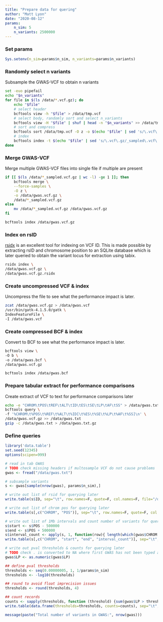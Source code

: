 ```yaml
---
title: "Prepare data for quering"
author: "Matt Lyon"
date: "2020-08-12"
params:
    n_sim: 5
    n_variants: 2500000
---
```


### Set params

```r
Sys.setenv(n_sim=params$n_sim, n_variants=params$n_variants)
```

### Randomly select n variants

Subsample the GWAS-VCF to obtain n variants

```bash
set -euo pipefail
echo "$n_variants"
for file in $(ls /data/*.vcf.gz); do
    echo "$file"
    # select header
    bcftools view -h "$file" > /data/tmp.vcf
    # select body, randomly sort and select n_variants
    bcftools view -H "$file" | shuf | head -n "$n_variants" >> /data/tmp.vcf
    # sort and compress
    bcftools sort /data/tmp.vcf -O z -o $(echo "$file" | sed 's/\.vcf\.gz/_sampled\.vcf\.gz/g')
    # index
    bcftools index -t $(echo "$file" | sed 's/\.vcf\.gz/_sampled\.vcf\.gz/g')
done
```

### Merge GWAS-VCF

Merge multiple GWAS-VCF files into single file if multiple are present

```bash
if [[ $(ls /data/*_sampled.vcf.gz | wc -l) -ge 1 ]]; then
    bcftools merge \
    --force-samples \
    -O z \
    -o /data/gwas.vcf.gz \
    /data/*_sampled.vcf.gz
else
    mv /data/*_sampled.vcf.gz /data/gwas.vcf.gz
fi

bcftools index /data/gwas.vcf.gz
```

### Index on rsID

[rsidx](https://github.com/bioforensics/rsidx) is an excellent tool for indexing on VCF ID. This is made possible by extracting rsID and chromosome position to an SQLite database which is later queried to obtain the variant locus for extraction using tabix.

```bash
rsidx index \
/data/gwas.vcf.gz \
/data/gwas.vcf.gz.rsidx
```

### Create uncompressed VCF & index

Uncompress the file to see what the performance impact is later.

```bash
zcat /data/gwas.vcf.gz > /data/gwas.vcf
/usr/bin/gatk-4.1.5.0/gatk \
IndexFeatureFile \
-I /data/gwas.vcf
```

### Create compressed BCF & index

Convert to BCF to see what the performance impact is later.

```bash
bcftools view \
-O b \
-o /data/gwas.bcf \
/data/gwas.vcf.gz

bcftools index /data/gwas.bcf
```

### Prepare tabular extract for performance comparisons

Create extract of VCF to text for performance comparisons later

```bash
echo -e "CHROM\tPOS\tREF\tALT\tID\tES\tSE\tLP\tAF\tSS" > /data/gwas.txt
bcftools query \
-f '%CHROM\t%POS\t%REF\t%ALT\t%ID[\t%ES\t%SE\t%LP\t%AF\t%SS]\n' \
/data/gwas.vcf.gz >> /data/gwas.txt
gzip -c /data/gwas.txt > /data/gwas.txt.gz
```

### Define queries

```r
library('data.table')
set.seed(12345)
options(scipen=999)

# read in tab GWAS
# TODO check missing headers if multosample VCF do not cause problems
gwas <- fread("/data/gwas.txt")

# subsample variants
s <- gwas[sample(nrow(gwas), params$n_sim),]

# write out list of rsid for querying later
write.table(s$ID, sep="\t", row.names=F, quote=F, col.names=F, file="/data/rsid.txt")

# write out list of chrom pos for querying later
write.table(s[,c("CHROM", "POS")], sep="\t", row.names=F, quote=F, col.names=F, file="/data/chrpos.txt")

# write out list of 1Mb intervals and count number of variants for querying later
s$start <- s$POS - 500000
s$end <- s$POS + 500000
s$interval_count <- apply(s, 1, function(row){ length(which(gwas$CHROM == row[['CHROM']] & gwas$POS > as.numeric(row[['start']]) & gwas$POS < as.numeric(row[['end']]))) })
write.table(s[,c("CHROM", "start", "end", "interval_count")], sep="\t", row.names=F, quote=F, col.names=F, file="/data/intervals.txt")

# write out pval thresholds & counts for querying later
# TODO check . is converted to NA where first GWAS has not been typed at this loci
gwas$LP <- as.numeric(gwas$LP)

## define pval thresholds
thresholds <- seq(0.00000005, 1, 1/params$n_sim)
thresholds <- -log10(thresholds)

## round to avoid float imprecision issues
thresholds <- round(thresholds, 4)

## count records
counts <- sapply(thresholds, function (threshold) {sum(gwas$LP > threshold, na.rm = T)})
write.table(data.frame(thresholds=thresholds, counts=counts), sep="\t", row.names=F, quote=F, col.names=F, file="/data/pval.txt")

message(paste("Total number of variants in GWAS:", nrow(gwas)))
```

